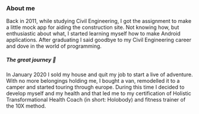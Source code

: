 ### About me
Back in 2011, while studying Civil Engineering, I got the assignment to make a little mock app for
aiding the construction site. Not knowing how, but enthusiastic about what, I started learning
myself how to make Android applications. After graduating I said goodbye to my Civil Engineering
career and dove in the world of programming.

##### The great journey 🚚
In January 2020 I sold my house and quit my job to start a live of adventure. With no more
belongings holding me, I bought a van, remodelled it to a camper and started touring through europe.
During this time I decided to develop myself and my health and that led me to my certification of
Holistic Transformational Health Coach (in short: Holobody) and fitness trainer of the 10X method.


